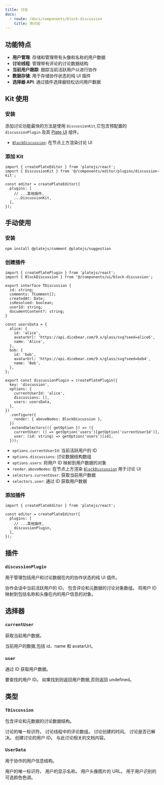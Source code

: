 ```yaml
---
title: 讨论
docs:
  - route: /docs/components/block-discussion
    title: 块讨论
---
```


<ComponentPreview name="comment-demo" />

<PackageInfo>

## 功能特点

- **用户管理**: 存储和管理带有头像和名称的用户数据
- **讨论线程**: 管理带有评论的讨论数据结构
- **当前用户跟踪**: 跟踪当前活跃用户以进行协作
- **数据存储**: 用于存储协作状态的纯 UI 插件
- **选择器 API**: 通过插件选择器轻松访问用户数据

</PackageInfo>

## Kit 使用

<Steps>

### 安装

添加讨论功能最快的方法是使用 `DiscussionKit`,它包含预配置的 `discussionPlugin` 及其 [Plate UI](/docs/installation/plate-ui) 组件。

<ComponentSource name="discussion-kit" />

- [`BlockDiscussion`](/docs/components/block-discussion): 在节点上方渲染讨论 UI

### 添加 Kit

```tsx
import { createPlateEditor } from 'platejs/react';
import { DiscussionKit } from '@/components/editor/plugins/discussion-kit';

const editor = createPlateEditor({
  plugins: [
    // ...其他插件,
    ...DiscussionKit,
  ],
});
```

</Steps>

## 手动使用

<Steps>

### 安装

```bash
npm install @platejs/comment @platejs/suggestion
```

### 创建插件

```tsx
import { createPlatePlugin } from 'platejs/react';
import { BlockDiscussion } from '@/components/ui/block-discussion';

export interface TDiscussion {
  id: string;
  comments: TComment[];
  createdAt: Date;
  isResolved: boolean;
  userId: string;
  documentContent?: string;
}

const usersData = {
  alice: {
    id: 'alice',
    avatarUrl: 'https://api.dicebear.com/9.x/glass/svg?seed=alice6',
    name: 'Alice',
  },
  bob: {
    id: 'bob', 
    avatarUrl: 'https://api.dicebear.com/9.x/glass/svg?seed=bob4',
    name: 'Bob',
  },
};

export const discussionPlugin = createPlatePlugin({
  key: 'discussion',
  options: {
    currentUserId: 'alice',
    discussions: [],
    users: usersData,
  },
})
  .configure({
    render: { aboveNodes: BlockDiscussion },
  })
  .extendSelectors(({ getOption }) => ({
    currentUser: () => getOption('users')[getOption('currentUserId')],
    user: (id: string) => getOption('users')[id],
  }));
```

- `options.currentUserId`: 当前活跃用户的 ID
- `options.discussions`: 讨论数据结构数组
- `options.users`: 将用户 ID 映射到用户数据的对象
- `render.aboveNodes`: 在节点上方渲染 [`BlockDiscussion`](/docs/components/block-discussion) 用于讨论 UI
- `selectors.currentUser`: 获取当前用户数据
- `selectors.user`: 通过 ID 获取用户数据

### 添加插件

```tsx
import { createPlateEditor } from 'platejs/react';

const editor = createPlateEditor({
  plugins: [
    // ...其他插件,
    discussionPlugin,
  ],
});
```

</Steps>

## 插件

### `discussionPlugin`

用于管理包括用户和讨论数据在内的协作状态的纯 UI 插件。

<API name="discussionPlugin">
<APIOptions>
  <APIItem name="currentUserId" type="string">
    协作会话中当前活跃用户的 ID。
  </APIItem>
  <APIItem name="discussions" type="TDiscussion[]">
    包含评论和元数据的讨论对象数组。
  </APIItem>
  <APIItem name="users" type="Record<string, UserData>">
    将用户 ID 映射到包括名称和头像在内的用户信息的对象。
  </APIItem>
</APIOptions>
</API>

## 选择器

### `currentUser`

获取当前用户数据。

<API name="currentUser">
<APIReturns type="UserData">
  当前用户的数据,包括 id、name 和 avatarUrl。
</APIReturns>
</API>

### `user`

通过 ID 获取用户数据。

<API name="user">
<APIParameters>
  <APIItem name="id" type="string">
    要查找的用户 ID。
  </APIItem>
</APIParameters>
<APIReturns type="UserData | undefined">
  如果找到则返回用户数据,否则返回 undefined。
</APIReturns>
</API>

## 类型

### `TDiscussion`

包含评论和元数据的讨论数据结构。

<API name="TDiscussion">
<APIAttributes>
  <APIItem name="id" type="string">
    讨论的唯一标识符。
  </APIItem>
  <APIItem name="comments" type="TComment[]">
    讨论线程中的评论数组。
  </APIItem>
  <APIItem name="createdAt" type="Date">
    讨论创建的时间。
  </APIItem>
  <APIItem name="isResolved" type="boolean">
    讨论是否已解决。
  </APIItem>
  <APIItem name="userId" type="string">
    创建讨论的用户 ID。
  </APIItem>
  <APIItem name="documentContent" type="string" optional>
    与此讨论相关的文档内容。
  </APIItem>
</APIAttributes>
</API>

### `UserData`

用于协作的用户信息结构。

<API name="UserData">
<APIAttributes>
  <APIItem name="id" type="string">
    用户的唯一标识符。
  </APIItem>
  <APIItem name="name" type="string">
    用户的显示名称。
  </APIItem>
  <APIItem name="avatarUrl" type="string">
    用户头像图片的 URL。
  </APIItem>
  <APIItem name="hue" type="number" optional>
    用于用户识别的可选颜色色调。
  </APIItem>
</APIAttributes>
</API>